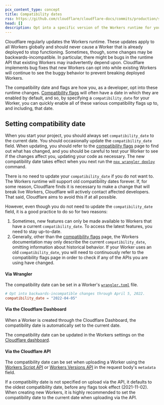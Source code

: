 ```yaml
---
pcx_content_type: concept
title: Compatibility dates
rss: https://github.com/cloudflare/cloudflare-docs/commits/production/src/content/compatibility-flags.atom
head: []
description: Opt into a specific version of the Workers runtime for your Workers project.
---
```


Cloudflare regularly updates the Workers runtime. These updates apply to all Workers globally and should never cause a Worker that is already deployed to stop functioning. Sometimes, though, some changes may be backwards-incompatible. In particular, there might be bugs in the runtime API that existing Workers may inadvertently depend upon. Cloudflare implements bug fixes that new Workers can opt into while existing Workers will continue to see the buggy behavior to prevent breaking deployed Workers.

The compatibility date and flags are how you, as a developer, opt into these runtime changes. [Compatibility flags](/workers/configuration/compatibility-flags) will often have a date in which they are enabled by default, and so, by specifying a `compatibility_date` for your Worker, you can quickly enable all of these various compatibility flags up to, and including, that date.

## Setting compatibility date

When you start your project, you should always set `compatibility_date` to the current date. You should occasionally update the `compatibility_date` field. When updating, you should refer to the [compatibility flags](/workers/configuration/compatibility-flags) page to find out what has changed, and you should be careful to test your Worker to see if the changes affect you, updating your code as necessary. The new compatibility date takes effect when you next run the [`npx wrangler deploy`](/workers/wrangler/commands/#deploy) command.

There is no need to update your `compatibility_date` if you do not want to. The Workers runtime will support old compatibility dates forever. If, for some reason, Cloudflare finds it is necessary to make a change that will break live Workers, Cloudflare will actively contact affected developers. That said, Cloudflare aims to avoid this if at all possible.

However, even though you do not need to update the `compatibility_date` field, it is a good practice to do so for two reasons:

1. Sometimes, new features can only be made available to Workers that have a current `compatibility_date`. To access the latest features, you need to stay up-to-date.
2. Generally, other than the [compatibility flags](/workers/configuration/compatibility-flags) page, the Workers documentation may only describe the current `compatibility_date`, omitting information about historical behavior. If your Worker uses an old `compatibility_date`, you will need to continuously refer to the compatibility flags page in order to check if any of the APIs you are using have changed.

#### Via Wrangler

The compatibility date can be set in a Worker's [`wrangler.toml`](/workers/wrangler/configuration/) file.


<WranglerConfig>

```toml
# Opt into backwards-incompatible changes through April 5, 2022.
compatibility_date = "2022-04-05"
```

</WranglerConfig>

#### Via the Cloudflare Dashboard

When a Worker is created through the Cloudflare Dashboard, the compatibility date is automatically set to the current date.

The compatibility date can be updated in the Workers settings on the [Cloudflare dashboard](https://dash.cloudflare.com/).

#### Via the Cloudflare API

The compatibility date can be set when uploading a Worker using the [Workers Script API](/api/operations/worker-script-upload-worker-module) or [Workers Versions API](/api/operations/worker-versions-upload-version#request-body) in the request body's `metadata` field.

If a compatibility date is not specified on upload via the API, it defaults to the oldest compatibility date, before any flags took effect (2021-11-02). When creating new Workers, it is highly recommended to set the compatibility date to the current date when uploading via the API.
